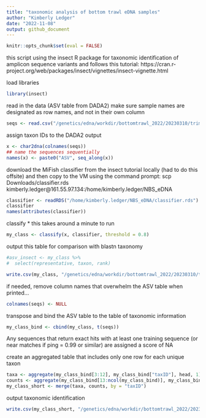 ```yaml
---
title: "taxonomic analysis of bottom trawl eDNA samples"
author: "Kimberly Ledger"
date: "2022-11-08"
output: github_document
---
```


```r
knitr::opts_chunk$set(eval = FALSE)
```

this script using the insect R package for taxonomic identification of amplicon sequence variants and follows this tutorial: https://cran.r-project.org/web/packages/insect/vignettes/insect-vignette.html

load libraries
```r
library(insect)
```

read in the data (ASV table from DADA2)
make sure sample names are designated as row names, and not in their own column 
```r
seqs <- read.csv("/genetics/edna/workdir/bottomtrawl_2022/20230310/trimmed/filtered2/outputs/seqtab.csv", row.names = 1)
```

assign taxon IDs to the DADA2 output
```r
x <- char2dna(colnames(seqs))
## name the sequences sequentially
names(x) <- paste0("ASV", seq_along(x))
```

download the MiFish classifier from the insect tutorial locally (had to do this offsite) and then copy to the VM using the command prompt:  scp Downloads/classifier.rds kimberly.ledger@161.55.97.134:/home/kimberly.ledger/NBS_eDNA 
```r
classifier <- readRDS("/home/kimberly.ledger/NBS_eDNA/classifier.rds")
classifier
names(attributes(classifier))
```

classify 
* this takes around a minute to run 
```r
my_class <- classify(x, classifier, threshold = 0.8)
```


output this table for comparison with blastn taxonomy 
```r
#asv_insect <- my_class %>%
#  select(representative, taxon, rank)

write.csv(my_class, "/genetics/edna/workdir/bottomtrawl_2022/20230310/trimmed/filtered2/outputs/asv_taxonomy_insect.csv")
```



if needed, remove column names that overwhelm the ASV table when printed... 
```r
colnames(seqs) <- NULL
```

transpose and bind the ASV table to the table of taxonomic information
```r
my_class_bind <- cbind(my_class, t(seqs))
```

Any sequences that return exact hits with at least one training sequence (or near matches if ping = 0.99 or similar) are assigned a score of NA

create an aggregated table that includes only one row for each unique taxon
```r
taxa <- aggregate(my_class_bind[3:12], my_class_bind["taxID"], head, 1)
counts <- aggregate(my_class_bind[13:ncol(my_class_bind)], my_class_bind["taxID"], sum)
my_class_short <- merge(taxa, counts, by = "taxID")
```

output taxonomic identification 
```r
write.csv(my_class_short, "/genetics/edna/workdir/bottomtrawl_2022/20230310/trimmed/filtered2/outputs/taxon_table.csv")
```


